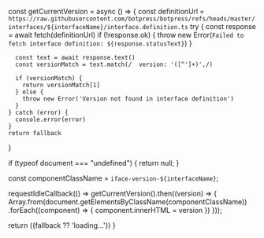   const getCurrentVersion = async () => {
    const definitionUrl = `https://raw.githubusercontent.com/botpress/botpress/refs/heads/master/interfaces/${interfaceName}/interface.definition.ts`
    try {
      const response = await fetch(definitionUrl)
      if (!response.ok) {
        throw new Error(`Failed to fetch interface definition: ${response.statusText}`)
      }

      const text = await response.text()
      const versionMatch = text.match(/  version: '([^']+)',/)

      if (versionMatch) {
        return versionMatch[1]
      } else {
        throw new Error('Version not found in interface definition')
      }
    } catch (error) {
      console.error(error)
    }
    return fallback
  }

  if (typeof document === "undefined") {
    return null;
  }

  const componentClassName = `iface-version-${interfaceName}`;

  requestIdleCallback(() =>
    getCurrentVersion().then((version) => {
      Array.from(document.getElementsByClassName(componentClassName))
        .forEach((component) => {
          component.innerHTML = version
        })
    }));

  return (<span class={componentClassName}>{fallback ?? 'loading...'}</span>)
}
